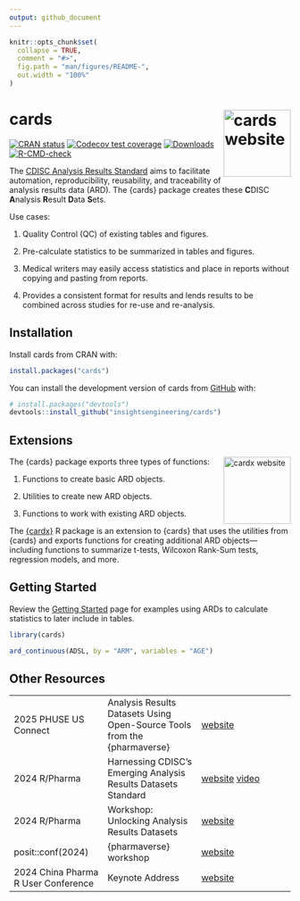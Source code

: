 ```yaml
---
output: github_document
---
```


<!-- README.md is generated from README.Rmd. Please edit that file -->

```r
knitr::opts_chunk$set(
  collapse = TRUE,
  comment = "#>",
  fig.path = "man/figures/README-",
  out.width = "100%"
)
```

# cards <a href="https://insightsengineering.github.io/cards/"><img src="man/figures/logo.png" align="right" height="120" alt="cards website" /></a>

<!-- badges: start -->
[![CRAN status](https://www.r-pkg.org/badges/version/cards)](https://CRAN.R-project.org/package=cards)
[![Codecov test coverage](https://codecov.io/gh/insightsengineering/cards/graph/badge.svg)](https://app.codecov.io/gh/insightsengineering/cards)
[![Downloads](https://cranlogs.r-pkg.org/badges/cards)](https://cran.r-project.org/package=cards)
[![R-CMD-check](https://github.com/insightsengineering/cards/actions/workflows/R-CMD-check.yaml/badge.svg)](https://github.com/insightsengineering/cards/actions/workflows/R-CMD-check.yaml)
<!-- badges: end -->

The [CDISC Analysis Results Standard](https://www.cdisc.org/standards/foundational/analysis-results-standard) aims to facilitate automation, reproducibility, reusability, and traceability of analysis results data (ARD).
The {cards} package creates these **C**DISC **A**nalysis **R**esult **D**ata **S**ets.

Use cases:

1. Quality Control (QC) of existing tables and figures.

1. Pre-calculate statistics to be summarized in tables and figures.

1. Medical writers may easily access statistics and place in reports without copying and pasting from reports.

1. Provides a consistent format for results and lends results to be combined across studies for re-use and re-analysis.

## Installation

Install cards from CRAN with:

```r
install.packages("cards")
```

You can install the development version of cards from [GitHub](https://github.com/) with:

``` r
# install.packages("devtools")
devtools::install_github("insightsengineering/cards")
```

## Extensions

[![cardx website](https://raw.githubusercontent.com/insightsengineering/cardx/main/man/figures/logo.png){style="float: right" width="120"}](https://insightsengineering.github.io/cardx/)

The {cards} package exports three types of functions:

1.  Functions to create basic ARD objects.

2.  Utilities to create new ARD objects.

3.  Functions to work with existing ARD objects.

The [{cardx}](https://github.com/insightsengineering/cardx/) R package is an extension to {cards} that uses the utilities from {cards} and exports functions for creating additional ARD objects–--including functions to summarize t-tests, Wilcoxon Rank-Sum tests, regression models, and more.

## Getting Started

Review the [Getting Started](https://insightsengineering.github.io/cards//main/articles/getting-started.html) page for examples using ARDs to calculate statistics to later include in tables.

```r
library(cards)

ard_continuous(ADSL, by = "ARM", variables = "AGE")
```

## Other Resources

|  |  |  |
|---|---|---|
| 2025 PHUSE US Connect | Analysis Results Datasets Using Open-Source Tools from the {pharmaverse} | [website](https://www.danieldsjoberg.com/ARD-PHUSE-workshop-2025/) |
| 2024 R/Pharma | Harnessing CDISC’s Emerging Analysis Results Datasets Standard | [website](https://www.danieldsjoberg.com/ARD-RinPharma-talk-2024/) [video](https://www.youtube.com/watch?v=tDb6O6a5lbc) |
| 2024 R/Pharma | Workshop: Unlocking Analysis Results Datasets | [website](https://www.danieldsjoberg.com/ARD-RinPharma-workshop-2024/) |
| posit::conf(2024) | {pharmaverse} workshop | [website](https://posit-conf-2024.github.io/pharmaverse/#schedule) |
| 2024 China Pharma R User Conference | Keynote Address | [website](https://www.danieldsjoberg.com/china-pharma-keynote-2024/material.html) |
